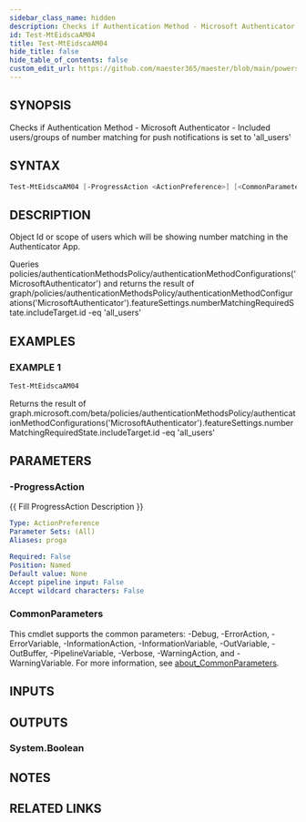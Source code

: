 ```yaml
---
sidebar_class_name: hidden
description: Checks if Authentication Method - Microsoft Authenticator - Included users/groups of number matching for push notifications is set to 'all_users'
id: Test-MtEidscaAM04
title: Test-MtEidscaAM04
hide_title: false
hide_table_of_contents: false
custom_edit_url: https://github.com/maester365/maester/blob/main/powershell/public/Test-MtEidscaAM04.ps1
---
```


## SYNOPSIS

Checks if Authentication Method - Microsoft Authenticator - Included users/groups of number matching for push notifications is set to 'all_users'

## SYNTAX

```powershell
Test-MtEidscaAM04 [-ProgressAction <ActionPreference>] [<CommonParameters>]
```

## DESCRIPTION

Object Id or scope of users which will be showing number matching in the Authenticator App.

Queries policies/authenticationMethodsPolicy/authenticationMethodConfigurations('MicrosoftAuthenticator')
and returns the result of
 graph/policies/authenticationMethodsPolicy/authenticationMethodConfigurations('MicrosoftAuthenticator').featureSettings.numberMatchingRequiredState.includeTarget.id -eq 'all_users'

## EXAMPLES

### EXAMPLE 1

```powershell
Test-MtEidscaAM04
```

Returns the result of graph.microsoft.com/beta/policies/authenticationMethodsPolicy/authenticationMethodConfigurations('MicrosoftAuthenticator').featureSettings.numberMatchingRequiredState.includeTarget.id -eq 'all_users'

## PARAMETERS

### -ProgressAction

\{\{ Fill ProgressAction Description \}\}

```yaml
Type: ActionPreference
Parameter Sets: (All)
Aliases: proga

Required: False
Position: Named
Default value: None
Accept pipeline input: False
Accept wildcard characters: False
```

### CommonParameters

This cmdlet supports the common parameters: -Debug, -ErrorAction, -ErrorVariable, -InformationAction, -InformationVariable, -OutVariable, -OutBuffer, -PipelineVariable, -Verbose, -WarningAction, and -WarningVariable. For more information, see [about_CommonParameters](http://go.microsoft.com/fwlink/?LinkID=113216).

## INPUTS

## OUTPUTS

### System.Boolean

## NOTES

## RELATED LINKS
